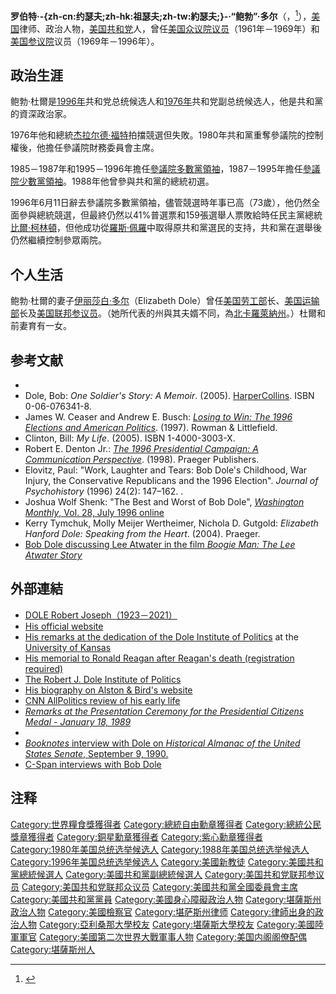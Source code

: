 {{noteTA
|G1=WP
|1=zh-hans:多尔;zh-tw:杜爾;zh-hant:多爾;
|2=zh-cn:罗伯特;zh-tw:勞勃;zh-hk:羅拔;zh-hant:羅伯特;
}}
{{Otheruses|鲍勃·多尔 (篮球运动员)}}
{{Infobox Officeholder 
|name = 鲍勃·多尔<br>Bob Dole
|image name = Bob Dole, PCCWW photo portrait.JPG
|imagesize = 240px
|jr/sr = 美国参议院议员
|state = [[堪萨斯州|堪萨斯州]]
|term_start = 1969年1月3日
|term_end = 1996年6月11日
|predecessor = [[弗兰克·卡尔森|弗兰克·卡尔森]]
|successor = [[希拉·弗拉姆|希拉·弗拉姆]]
|office1 = [[美国参议院政党领袖|參議院多數黨領袖]]
|term_start1 = 1995年1月3日
|term_end1 = 1996年6月11日
|deputy1 = [[特倫特·洛特|特倫特·洛特]]
|predecessor1 = [[乔治·米切尔|乔治·米切尔]]
|successor1 = [[特倫特·洛特|特倫特·洛特]]
|term_start2 = 1985年1月3日
|term_end2 = 1987年1月3日
|deputy2 = {{Link-en|艾倫·K·辛普森|Alan K. Simpson}}
|predecessor2 = [[霍华德·贝克|霍华德·贝克]]
|successor2 = [[羅伯特·伯德|羅伯特·伯德]]
|office3 = [[美国参议院政党领袖|參議院少數黨領袖]]
|term_start3 = 1987年1月3日
|term_end3 = 1995年1月3日
|deputy3 = [[艾倫·K·辛普森|艾倫·K·辛普森]]
|predecessor3 = [[羅伯特·伯德|羅伯特·伯德]]
|successor3 = [[汤姆·达施勒|汤姆·达施勒]]
|order5 = 參議院財務委員會主席
|term_start5 = 1981年1月3日
|term_end5 = 1985年1月3日
|predecessor5 = [[拉塞尔·朗|拉塞尔·朗]]
|successor5 = {{Link-en|鮑勃·帕克伍德|Bob Packwood}}
|district6 = 1
|state6 = 堪萨斯州
|term_start6 = 1963年1月3日
|term_end6 = 1969年1月3日
|predecessor6 = [[威廉·H·埃弗里|威廉·H·埃弗里]]
|successor6 = [[基思·西贝利厄斯|基思·西贝利厄斯]]
|district7 = 6
|state7 = 堪萨斯州
|term_start7 = 1961年1月3日
|term_end7 = 1963年1月3日
|predecessor7 = [[温特·史密斯|温特·史密斯]]
|successor7 = 选区撤消
|order9 = 共和黨全國委員會主席
|term_start9  = 1971年
|term_end9 = 1973年
|predecessor9 = [[罗杰斯·莫顿|罗杰斯·莫顿]]
|successor9 = [[喬治·H·W·布什|喬治·H·W·布什]]
|date of birth = {{birth date|1923|7|22}}
|place of birth = {{USA-1912}}[[堪萨斯州|堪萨斯州]][[拉塞尔_(堪萨斯州)|拉塞尔]]
|date of death = {{death date and age|2021|12|5|1923|7|22}}
|place of death = {{USA}}[[堪薩斯州|堪薩斯州]][[拉塞爾_(堪薩斯州)|拉塞爾]]
|party = [[共和党_(美国)|共和党]]
|spouse = {{marriage|菲利斯·霍尔顿|1948|1972|reason=离婚}}<br>{{marriage|[[伊丽莎白·多尔|伊丽莎白·多尔]]|1975|2021|reason=结束}}
|children = 1
|religion = [[基督教|基督教]][[卫理宗|卫理宗]]
|footnotes = 
| alma_mater          = [[沃什伯恩大学|沃什伯恩大学]]
| occupation          = 律师
| branch              = [[美国陆军|美国陆军]]
| serviceyears        = 1943年－1945年
| rank                = [[陆军|陆军]]新兵{{to}}[[陆军|陆军]]下等兵
| unit                = 美国陆军[[第18空降軍|第18空降軍]][[美国陸軍第10山地师|第10山地师]]第86步兵团第11侦查營
| commands            = 
| battles             = [[第二次世界大战|第二次世界大战]]
}}
'''罗伯特·-{zh-cn:约瑟夫;zh-hk:祖瑟夫;zh-tw:約瑟夫;}-·“鲍勃”·多尔'''（{{lang-en|'''Robert Joseph "Bob" Dole'''}}，{{bd|1923年|7月22日|2021年|12月5日|catIdx=Dole}}<ref>{{Cite news|last=Seelye|first=Katharine Q.|date=2021-12-05|title=Bob Dole, Old Soldier and Stalwart of the Senate, Dies at 98|language=en-US|work=The New York Times|url=https://www.nytimes.com/2021/12/05/us/politics/bob-dole-dead.html|access-date=2021-12-05|issn=0362-4331}}</ref>），[[美国|美国]]律师、政治人物，[[美国|美国]][[共和党_(美国)|共和党]]人，曾任[[美国众议院|美国众议院]][[美國眾議員|议员]]（1961年－1969年）和[[美国参议院|美国参议院]]议员（1969年－1996年）。

== 政治生涯 ==
鲍勃·杜爾是[[1996年美国总统选举|1996年]]共和党总统候选人和[[1976年美国总统选举|1976年]]共和党副总统候选人，他是共和黨的資深政治家。

1976年他和總統[[杰拉尔德·福特|杰拉尔德·福特]]拍擋競選但失敗。1980年共和黨重奪參議院的控制權後，他擔任參議院財務委員會主席。

1985－1987年和1995－1996年擔任[[美国参议院政党领袖|參議院多數黨領袖]]，1987－1995年擔任[[美国参议院政党领袖|參議院少數黨領袖]]。1988年他曾參與共和黨的總統初選。

1996年6月11日辭去參議院多數黨領袖，儘管競選時年事已高（73歲），他仍然全面參與總統競選，但最終仍然以41%普選票和159張選舉人票敗給時任民主黨總統[[比爾·柯林頓|比爾·柯林頓]]，但他成功從[[羅斯·佩羅|羅斯·佩羅]]中取得原共和黨選民的支持，共和黨在選舉後仍然繼續控制參眾兩院。

== 个人生活 ==
鲍勃·杜爾的妻子[[伊丽莎白·多尔|伊丽莎白·多尔]]（Elizabeth Dole）曾任[[美国劳工部|美国劳工部]]长、[[美国运输部|美国运输部]]长及[[美國參議員|美国联邦参议员]]。（她所代表的州與其夫婿不同，為[[北卡羅萊納州|北卡羅萊納州]]。）杜爾和前妻育有一女。

== 参考文献 ==
*{{Bioguide|url=http://bioguide.congress.gov/scripts/biodisplay.pl?index=D000401|article=DOLE, Robert Joseph}}
* Dole, Bob: ''One Soldier's Story: A Memoir''. (2005). [[HarperCollins|HarperCollins]]. ISBN 0-06-076341-8.
* James W. Ceaser and Andrew E. Busch: [http://www.questia.com/PM.qst?a=o&d=99686437 ''Losing to Win: The 1996 Elections and American Politics'']. (1997). Rowman & Littlefield.
* Clinton, Bill: ''My Life''. (2005). ISBN 1-4000-3003-X.
* Robert E. Denton Jr.: [http://www.questia.com/PM.qst?a=o&d=26288597 ''The 1996 Presidential Campaign: A Communication Perspective'']. (1998). Praeger Publishers.
* Elovitz, Paul: "Work, Laughter and Tears: Bob Dole's Childhood, War Injury, the Conservative Republicans and the 1996 Election". ''Journal of Psychohistory'' (1996) 24(2): 147–162. {{issn|0145-3378}}.
* Joshua Wolf Shenk: "The Best and Worst of Bob Dole", [http://www.questia.com/PM.qst?a=o&d=5000373070 ''Washington Monthly'', Vol. 28, July 1996 online]
* Kerry Tymchuk, Molly Meijer Wertheimer, Nichola D. Gutgold: ''Elizabeth Hanford Dole: Speaking from the Heart''. (2004). Praeger.
* [https://web.archive.org/web/20191104071538/http://www.boogiemanfilm.com/ Bob Dole discussing Lee Atwater in the film ''Boogie Man: The Lee Atwater Story'']

== 外部連結 ==
{{Commonscat|Bob Dole}}
{{Wikiquote}}
{{wikisource author|Bob Dole}}
*[http://bioguide.congress.gov/scripts/biodisplay.pl?index=D000401 DOLE Robert Joseph（1923－2021）]
*[http://www.bobdole.org/ His official website]
*[https://web.archive.org/web/20050207162240/http://www.ur.ku.edu/News/03N/JulyNews/July22/doleremarks.html His remarks at the dedication of the Dole Institute of Politics] at the [[University_of_Kansas|University of Kansas]]
*[http://www.nytimes.com/2004/06/07/opinion/O7DOLE.html His memorial to Ronald Reagan after Reagan's death (registration required)]
*[http://www.doleinstitute.org/ The Robert J. Dole Institute of Politics]
*[https://web.archive.org/web/20080211200524/http://www.alston.com/bob_dole/ His biography on Alston & Bird's website]
*[http://www.cnn.com/ALLPOLITICS/1996/candidates/republican/dole/early.life/index.shtml CNN AllPolitics review of his early life]
*[http://www.reagan.utexas.edu/archives/speeches/1989/011889c.htm ''Remarks at the Presentation Ceremony for the Presidential Citizens Medal - January 18, 1989'']
*{{IMDb name|id=0230909|name=Bob Dole}}
*[https://web.archive.org/web/20120829085220/http://www.booknotes.org/Watch/13918-1/Robert+Dole.aspx ''Booknotes'' interview with Dole on ''Historical Almanac of the United States Senate'', September 9, 1990.]
*[http://www.c-spanvideo.org/program/290141-7 C-Span interviews with Bob Dole]

==注释==
{{Reflist}}

{{Authority control}}
{{DEFAULTSORT:Dole, Bob}}
[[Category:世界糧食獎獲得者|Category:世界糧食獎獲得者]]
[[Category:總統自由勳章獲得者|Category:總統自由勳章獲得者]]
[[Category:總統公民獎章獲得者|Category:總統公民獎章獲得者]]
[[Category:銅星勳章獲得者|Category:銅星勳章獲得者]]
[[Category:紫心勳章獲得者|Category:紫心勳章獲得者]]
[[Category:1980年美国总统选举候选人|Category:1980年美国总统选举候选人]]
[[Category:1988年美国总统选举候选人|Category:1988年美国总统选举候选人]]
[[Category:1996年美国总统选举候选人|Category:1996年美国总统选举候选人]]
[[Category:美國新教徒|Category:美國新教徒]]
[[Category:美國共和黨總統候選人|Category:美國共和黨總統候選人]]
[[Category:美國共和黨副總統候選人|Category:美國共和黨副總統候選人]]
[[Category:美国共和党联邦参议员|Category:美国共和党联邦参议员]]
[[Category:美国共和党联邦众议员|Category:美国共和党联邦众议员]]
[[Category:美國共和黨全國委員會主席|Category:美國共和黨全國委員會主席]]
[[Category:美國共和黨黨員|Category:美國共和黨黨員]]
[[Category:美國身心障礙政治人物|Category:美國身心障礙政治人物]]
[[Category:堪薩斯州政治人物|Category:堪薩斯州政治人物]]
[[Category:美國檢察官|Category:美國檢察官]]
[[Category:堪萨斯州律师|Category:堪萨斯州律师]]
[[Category:律師出身的政治人物|Category:律師出身的政治人物]]
[[Category:亞利桑那大學校友|Category:亞利桑那大學校友]]
[[Category:堪薩斯大學校友|Category:堪薩斯大學校友]]
[[Category:美國陸軍軍官|Category:美國陸軍軍官]]
[[Category:美國第二次世界大戰軍事人物|Category:美國第二次世界大戰軍事人物]]
[[Category:美国内阁阁僚配偶|Category:美国内阁阁僚配偶]]
[[Category:堪薩斯州人|Category:堪薩斯州人]]